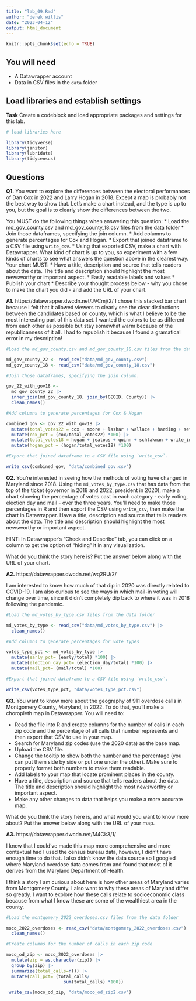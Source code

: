 ```yaml
---
title: "lab_09.Rmd"
author: "derek willis"
date: "2023-04-12"
output: html_document
---
```


```r
knitr::opts_chunk$set(echo = TRUE)
```

## You will need

-   A Datawrapper account
-   Data in CSV files in the `data` folder

## Load libraries and establish settings

**Task** Create a codeblock and load appropriate packages and settings for this lab.

```r
# load libraries here

library(tidyverse)
library(janitor)
library(lubridate)
library(tidycensus)
```

## Questions

**Q1.** You want to explore the differences between the electoral performances of Dan Cox in 2022 and Larry Hogan in 2018. Except a map is probably not the best way to show that. Let's make a chart instead, and the type is up to you, but the goal is to clearly show the differences between the two.

You MUST do the following things when answering this question: \* Load the md_gov_county.csv and md_gov_county_18.csv files from the data folder \* Join those dataframes, specifying the join column. \* Add columns to generate percentages for Cox and Hogan. \* Export that joined dataframe to a CSV file using `write_csv`. \* Using that exported CSV, make a chart with Datawrapper. What kind of chart is up to you, so experiment with a few kinds of charts to see what answers the question above in the clearest way. Your chart MUST: \* Have a title, description and source that tells readers about the data. The title and description should highlight the most newsworthy or important aspect. \* Easily readable labels and values \* Publish your chart \* Describe your thought process below - why you chose to make the chart you did - and add the URL of your chart.

**A1.** https://datawrapper.dwcdn.net/JVCmj/2/
I chose this stacked bar chart because I felt that it allowed viewers to clearly see the clear distinctions between the candidates based on county, which is what I believe to be the most interesting part of this data set. I wanted the colors to be as different from each other as possible but stay somewhat warm because of the republicanness of it all. I had to republish it because I found a gramatical error in my description!

```r
#Load the md_gov_county.csv and md_gov_county_18.csv files from the data folder

md_gov_county_22 <- read_csv("data/md_gov_county.csv")
md_gov_county_18 <- read_csv("data/md_gov_county_18.csv")

#Join those dataframes, specifying the join column.

gov_22_with_gov18 <- 
  md_gov_county_22 |> 
  inner_join(md_gov_county_18, join_by(GEOID, County)) |>
  clean_names()

#Add columns to generate percentages for Cox & Hogan

combined_gov <- gov_22_with_gov18 |>
  mutate(total_votes22 = cox + moore + lashar + wallace + harding + sefcik + write_ins_x) |>
  mutate(cox_pct = (cox/total_votes22) *100) |>
  mutate(total_votes18 = hogan + jealous + quinn + schlakman + write_ins_y) |>
  mutate(hogan_pct = (hogan/total_votes18) *100)

#Export that joined dataframe to a CSV file using `write_csv`.

write_csv(combined_gov, "data/combined_gov.csv")

```

**Q2.** You're interested in seeing how the methods of voting have changed in Maryland since 2018. Using the `md_votes_by_type.csv` that has data from the top of the ticket (governor in 2018 and 2022, president in 2020), make a chart showing the percentage of votes cast in each category - early voting, election day and mail - over the three years. You'll need to make those percentages in R and then export the CSV using `write_csv`, then make the chart in Datawrapper. Have a title, description and source that tells readers about the data. The title and description should highlight the most newsworthy or important aspect.

HINT: In Datawrapper's "Check and Describe" tab, you can click on a column to get the option of "hiding" it in any visualization.

What do you think the story here is? Put the answer below along with the URL of your chart.

**A2.** https://datawrapper.dwcdn.net/wq2RU/2/

I am interested to know how much of that dip in 2020 was directly related to COVID-19. I am also curious to see the ways in which mail-in voting will change over time, since it didn't completely dip back to where it was in 2018 following the pandemic. 

```r

#Load the md_votes_by_type.csv files from the data folder

md_votes_by_type <- read_csv("data/md_votes_by_type.csv") |>
  clean_names()

#Add columns to generate percentages for vote types

votes_type_pct <- md_votes_by_type |>
  mutate(early_pct= (early/total) *100) |>
  mutate(election_day_pct= (election_day/total) *100) |>
  mutate(mail_pct= (mail/total) *100)

#Export that joined dataframe to a CSV file using `write_csv`.

write_csv(votes_type_pct, "data/votes_type_pct.csv")

```

**Q3.** You want to know more about the geography of 911 overdose calls in Montgomery County, Maryland, in 2022. To do that, you'll make a choropleth map in Datawrapper. You will need to:

-   Read the file into R and create columns for the number of calls in each zip code and the percentage of all calls that number represents and then export that CSV to use in your map.
-   Search for Maryland zip codes (use the 2020 data) as the base map.
-   Upload the CSV file.
-   Change the tooltip to show both the number and the percentage (you can put them side by side or put one under the other). Make sure to properly format both numbers to make them readable.
-   Add labels to your map that locate prominent places in the county.
-   Have a title, description and source that tells readers about the data. The title and description should highlight the most newsworthy or important aspect.
-   Make any other changes to data that helps you make a more accurate map.

What do you think the story here is, and what would you want to know more about? Put the answer below along with the URL of your map.

**A3.** https://datawrapper.dwcdn.net/M4Ck3/1/

I know that I could've made this map more comprehensive and more contextual had I used the census bureau data, however, I didn't have enough time to do that. I also didn't know the data source so I googled where Maryland overdose data comes from and found that most of it derives from the Maryland Department of Health. 

I think a story I am curious about here is how other areas of Maryland varies from Montgomery County. I also want to why these areas of Maryland differ so greatly. I want to explore how these calls relate to socioeconomic class because from what I know these are some of the wealthiest area in the county.

```r

#Load the montgomery_2022_overdoses.csv files from the data folder

moco_2022_overdoses <- read_csv("data/montgomery_2022_overdoses.csv") |>
  clean_names()

#Create columns for the number of calls in each zip code

moco_od_zip <- moco_2022_overdoses |>
  mutate(zip = as.character(zip)) |>
  group_by(zip) |>
  summarize(total_calls=n()) |>
  mutate(call_pct= (total_calls/
                      sum(total_calls) *100))

 write_csv(moco_od_zip, "data/moco_od_zip2.csv") 
```
